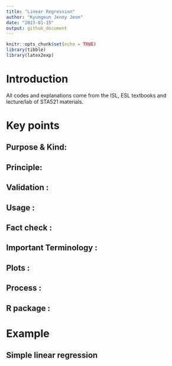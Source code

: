 ```yaml
---
title: "Linear Regression"
author: "Kyungeun Jenny Jeon"
date: "2023-01-15"
output: github_document
---
```


```r
knitr::opts_chunk$set(echo = TRUE)
library(tibble)
library(latex2exp)
```

# Introduction
All codes and explanations come from the ISL, ESL textbooks and lecture/lab of STA521 materials. 

# Key points

## Purpose & Kind: 

## Principle: 

## Validation : 

## Usage : 

## Fact check :

## Important Terminology :

## Plots :

## Process :


## R package : 



# Example

## Simple linear regression




